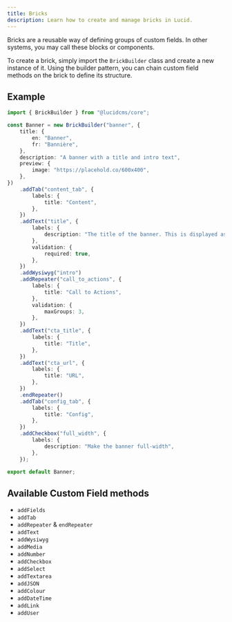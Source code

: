 ```yaml
---
title: Bricks
description: Learn how to create and manage bricks in Lucid.
---
```


Bricks are a reusable way of defining groups of custom fields. In other systems, you may call these blocks or components.

To create a brick, simply import the `BrickBuilder` class and create a new instance of it. Using the builder pattern, you can chain custom field methods on the brick to define its structure.

## Example

```ts title="bricks/banner-brick.ts"
import { BrickBuilder } from "@lucidcms/core";

const Banner = new BrickBuilder("banner", {
	title: {
		en: "Banner",
		fr: "Bannière",
	},
	description: "A banner with a title and intro text",
	preview: {
		image: "https://placehold.co/600x400",
	},
})
	.addTab("content_tab", {
		labels: {
			title: "Content",
		},
	})
	.addText("title", {
		labels: {
			description: "The title of the banner. This is displayed as an H1 tag.",
		},
		validation: {
			required: true,
		},
	})
	.addWysiwyg("intro")
	.addRepeater("call_to_actions", {
		labels: {
			title: "Call to Actions",
		},
		validation: {
			maxGroups: 3,
		},
	})
	.addText("cta_title", {
		labels: {
			title: "Title",
		},
	})
    .addText("cta_url", {
		labels: {
			title: "URL",
		},
	})
	.endRepeater()
	.addTab("config_tab", {
		labels: {
			title: "Config",
		},
	})
	.addCheckbox("full_width", {
		labels: {
			description: "Make the banner full-width",
		},
	});

export default Banner;
```

## Available Custom Field methods

- `addFields`
- `addTab`
- `addRepeater` & `endRepeater`
- `addText`
- `addWysiwyg`
- `addMedia`
- `addNumber`
- `addCheckbox`
- `addSelect`
- `addTextarea`
- `addJSON`
- `addColour`
- `addDateTime`
- `addLink`
- `addUser`